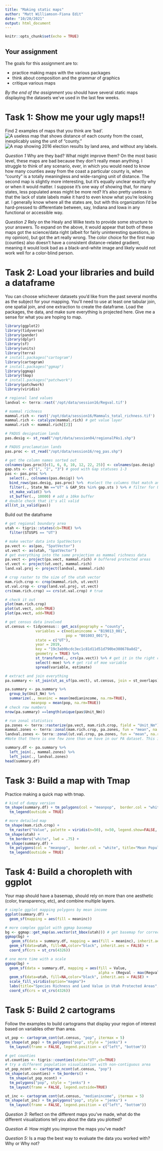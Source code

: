 ```yaml
---
title: "Making static maps"
author: "Matt Williamson-Fiona Edit"
date: "10/20/2021"
output: html_document
---
```


```r
knitr::opts_chunk$set(echo = TRUE)
```


## Your assignment

The goals for this assignment are to:

- practice making maps with the various packages
- think about composition and the grammar of graphics
- critique various maps

_By the end of the assignment_ you should have several static maps displaying the datasets we've used in the last few weeks.

# Task 1: Show me your ugly maps!!
Find 2 examples of maps that you think are 'bad'. 
![A useless map that shows distance of each county from the coast, inexplicably using the unit of "county."](terrible_map.png)
![A map showing 2016 election results by land area, and without any labels.](weird_election_map.png)

_Question 1_ Why are they bad? What might improve them? 
On the most basic level, these maps are bad because they don't really mean anything. I struggle to think of any scenario, ever, in which you would need to know how many counties away from the coast a particular county is, when "county" is a totally meaningless and wide-ranging unit of distance. The second map is slightly more interesting, but it's equally unclear exactly why or when it would matter. I suppose it's one way of showing that, for many states, less populated areas might be more red? It's also pretty useless in that the lack of state labels make it hard to even know what you're looking at. I generally know where all the states are, but with this organization I'd be hard-pressed to differentiate between, say, Indiana and Iowa in any functional or accessible way. 

_Question 2_ Rely on the Healy and Wilke texts to provide some structure to your answers.
To expand on the above, it would appear that both of these maps got the science/data right (albeit for fairly uninteresting questions, in my opinion), but got the art really wrong. The color choice for the first map (counties) also doesn't have a consistent distance-related gradient, meaning it would look bad as a black-and-white image and likely would not work well for a color-blind person. 


# Task 2: Load your libraries and build a dataframe
You can choose whichever datasets you'd like from the past several months as the subject for your mapping. You'll need to use at least one tabular join, one spatial join, and one extraction to create the dataframe. Load the packages, the data, and make sure everything is projected here. Give me a sense for what you are hoping to map.
```r
library(ggplot2)
library(tidyverse)
library(pander)
library(dplyr)
library(sf)
library(units)
library(terra)
# install.packages("cartogram")
library(cartogram)
# install.packages("ggmap")
library(ggmap)
library(tmap)
# install.packages("patchwork")
library(patchwork)
library(viridis)
```

```r
# regional land values
landval <- terra::rast('/opt/data/session16/Regval.tif')

# mammal richness
mammal.rich <- rast('/opt/data/session16/Mammals_total_richness.tif')
mammal.rich <- catalyze(mammal.rich) # get value layer
mammal.rich <- mammal.rich[[2]]

# PADUS designation lands
pas.desig <- st_read("/opt/data/session04/regionalPAs1.shp")

# PADUS proclamation lands
pas.proc <- st_read("/opt/data/session16/reg_pas.shp")

# get the column names sorted out
colnames(pas.proc)[c(1, 6, 8, 10, 12, 22, 25)] <- colnames(pas.desig) 
gap.sts <- c("1", "2", "3") # good with Gap statuses 1-3
pas <- pas.proc %>% 
  select(., colnames(pas.desig)) %>% 
  bind_rows(pas.desig, pas.proc) %>%  #select the columns that match and then combine
  filter(., State_Nm =="UT" & GAP_Sts %in% gap.sts ) %>% # filter for Utah and gap status
  st_make_valid() %>% 
  st_buffer(., 10000) # add a 10km buffer
# double check that it's all valid
all(st_is_valid(pas))
```

Build out the dataframe
```r
# get regional boundary area
utah <- tigris::states(cb=TRUE) %>% 
  filter(STUSPS == "UT") 

# make vector data into SpatVectors
pa.vect <- as(pas, "SpatVector")
ut.vect <- as(utah, "SpatVector")
# get everything into the same projection as mammal richness data
pa.vect <- project(pa.vect, mammal.rich) # buffered protected areas
ut.vect <- project(ut.vect, mammal.rich)
land.val.proj <- project(landval, mammal.rich)

# crop raster to the size of the utah vector
mam.rich.crop <- crop(mammal.rich, ut.vect)
ut.val.crop <- crop(land.val.proj, ut.vect)
crs(mam.rich.crop) == crs(ut.val.crop) # true

# check it out
plot(mam.rich.crop)
plot(ut.vect, add=TRUE)
plot(pa.vect, add=TRUE)
```
```r
# get census data involved
ut.census <- tidycensus:: get_acs(geography = "county", 
              variables = c(medianincome = "B19013_001",
                            pop = "B01003_001"),
              state = c("UT"), 
              year = 2019,
              key = "19c3ab9bcdc3ec1c81d11d51d790be308678a8d2",
              geometry = TRUE) %>% 
              st_transform(., crs(pa.vect)) %>% # get it in the right crs
              select(-moe) %>% # get rid of moe variable
              spread(variable, estimate)
```
```r
# extract and join everything
pa.summary <- st_join(st_as_sf(pa.vect), ut.census, join = st_overlaps) # find overlapping areas

pa.summary <- pa.summary %>% 
  group_by(Unit_Nm) %>% 
  summarize(., meaninc = mean(medianincome, na.rm=TRUE),
            meanpop = mean(pop, na.rm=TRUE))
# check row numbers
nrow(pa.summary) ==length(unique(pas$Unit_Nm))

# run zonal statistics
pa.zones <- terra::rasterize(pa.vect, mam.rich.crop, field = "Unit_Nm")
mammal.zones <- terra::zonal(mam.rich.crop, pa.zones, fun = "mean", na.rm=TRUE)
landval.zones <- terra::zonal(ut.val.crop, pa.zones, fun = "mean", na.rm=TRUE)
#Note that there is one few zone than we have in our PA dataset. This is because we have an overlapping jurisdiction; we'll ignore that now but it's a common problem with using the PADUS

summary.df <- pa.summary %>% 
  left_join(., mammal.zones) %>% 
  left_join(., landval.zones)
head(summary.df)
```


# Task 3: Build a map with Tmap
Practice making a quick map with tmap. 
```r
# kind of dumpy version
tm_shape(summary.df) + tm_polygons(col = "meanpop",  border.col = "white") + 
  tm_legend(outside = TRUE)

# more detailed map
tm_shape(mam.rich.crop) +
  tm_raster("Value", palette = viridis(n=50), n=50, legend.show=FALSE, legend.hist = TRUE, legend.hist.title = "Species Richness") +
tm_shape(utah) +
  tm_borders("white", lwd = .75) +
tm_shape(summary.df) +
  tm_polygons(col = "meanpop",  border.col = "white", title="Mean Population") + 
  tm_legend(outside = TRUE)
```

# Task 4: Build a choropleth with ggplot
Your map should have a basemap, should rely on more than one aesthetic (color, transparency, etc), and combine multiple layers.
```r
# simple ggplot mapping polygons by mean income
ggplot(summary.df) +
  geom_sf(mapping = aes(fill = meaninc))

# more complex ggplot with ggmap basemap
bg <- ggmap::get_map(as.vector(st_bbox(utah))) # get basemap for correct bounding box/location
ggmap(bg) +
   geom_sf(data = summary.df, mapping = aes(fill = meaninc), inherit.aes = FALSE) +
  geom_sf(data=utah, fill=NA,color="black", inherit.aes = FALSE) +
  coord_sf(crs = st_crs(4326))

# one more time with a scale
ggmap(bg) +
  geom_sf(data = summary.df, mapping = aes(fill = Value, 
                                           alpha = (Regval - max(Regval, na.rm=TRUE))/(max(Regval, na.rm=TRUE)-min(Regval, na.rm = TRUE))), inherit.aes = FALSE) +
  geom_sf(data=utah, fill=NA,color="black", inherit.aes = FALSE) +
  scale_fill_viridis(option="magma")+
  labs(title="Species Richness and Land Value in Utah Protected Areas", x="Longitude", y="Latitude", fill="Species Richness", alpha="Land Cost Factor") +
  coord_sf(crs = st_crs(4326))
```


# Task 5: Build 2 cartograms
Follow the examples to build cartograms that display your region of interest based on variables other than area.
```r
ut_pop <- cartogram_cont(ut.census, "pop", itermax = 5)
tm_shape(ut_pop) + tm_polygons("pop", style = "jenks") +
  tm_layout(frame = FALSE, legend.position = c("left", "bottom")) 

# get counties
ut.counties <- tigris::counties(state="UT",cb=TRUE)
# try a different population visualization with non-contiguous area
ut_pop_ncont <- cartogram_ncont(ut.census, "pop")
tm_shape(ut.counties) + tm_borders() +
  tm_shape(ut_pop_ncont) +
  tm_polygons("pop", style = "jenks") +
  tm_layout(frame = FALSE, legend.outside=TRUE) 
```

```r
ut_inc <- cartogram_cont(ut.census, "medianincome", itermax = 5)
tm_shape(ut_inc) + tm_polygons("pop", style = "jenks") +
  tm_layout(frame = FALSE, legend.position = c("left", "bottom")) 
```

_Question 3:_ Reflect on the different maps you've made, what do the different visualizations tell you about the data you plotted?

_Question 4:_ How might you improve the maps you've made?

_Question 5:_ Is a map the best way to evaluate the data you worked with? Why or Why not?


